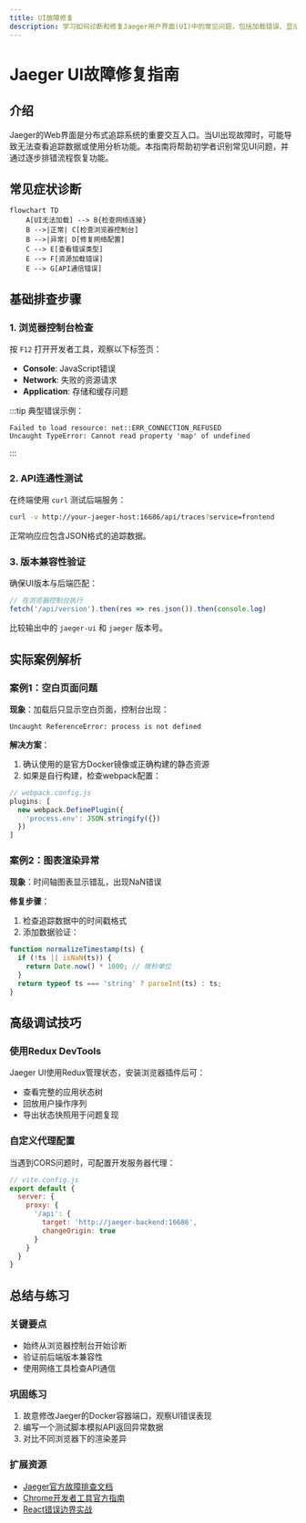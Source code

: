```yaml
---
title: UI故障修复
description: 学习如何诊断和修复Jaeger用户界面(UI)中的常见问题，包括加载错误、显示异常和功能失效等场景。
---
```


# Jaeger UI故障修复指南

## 介绍

Jaeger的Web界面是分布式追踪系统的重要交互入口。当UI出现故障时，可能导致无法查看追踪数据或使用分析功能。本指南将帮助初学者识别常见UI问题，并通过逐步排错流程恢复功能。

## 常见症状诊断

```mermaid
flowchart TD
    A[UI无法加载] --> B{检查网络连接}
    B -->|正常| C[检查浏览器控制台]
    B -->|异常| D[修复网络配置]
    C --> E[查看错误类型]
    E --> F[资源加载错误]
    E --> G[API通信错误]
```

## 基础排查步骤

### 1. 浏览器控制台检查
按 `F12` 打开开发者工具，观察以下标签页：
- **Console**: JavaScript错误
- **Network**: 失败的资源请求
- **Application**: 存储和缓存问题

:::tip
典型错误示例：
```
Failed to load resource: net::ERR_CONNECTION_REFUSED
Uncaught TypeError: Cannot read property 'map' of undefined
```
:::

### 2. API连通性测试
在终端使用 `curl` 测试后端服务：
```bash
curl -v http://your-jaeger-host:16686/api/traces?service=frontend
```
正常响应应包含JSON格式的追踪数据。

### 3. 版本兼容性验证
确保UI版本与后端匹配：
```javascript
// 在浏览器控制台执行
fetch('/api/version').then(res => res.json()).then(console.log)
```
比较输出中的 `jaeger-ui` 和 `jaeger` 版本号。

## 实际案例解析

### 案例1：空白页面问题
**现象**：加载后只显示空白页面，控制台出现：
```
Uncaught ReferenceError: process is not defined
```

**解决方案**：
1. 确认使用的是官方Docker镜像或正确构建的静态资源
2. 如果是自行构建，检查webpack配置：
```javascript
// webpack.config.js
plugins: [
  new webpack.DefinePlugin({
    'process.env': JSON.stringify({})
  })
]
```

### 案例2：图表渲染异常
**现象**：时间轴图表显示错乱，出现NaN错误

**修复步骤**：
1. 检查追踪数据中的时间戳格式
2. 添加数据验证：
```javascript
function normalizeTimestamp(ts) {
  if (!ts || isNaN(ts)) {
    return Date.now() * 1000; // 微秒单位
  }
  return typeof ts === 'string' ? parseInt(ts) : ts;
}
```

## 高级调试技巧

### 使用Redux DevTools
Jaeger UI使用Redux管理状态，安装浏览器插件后可：
- 查看完整的应用状态树
- 回放用户操作序列
- 导出状态快照用于问题复现

### 自定义代理配置
当遇到CORS问题时，可配置开发服务器代理：
```javascript
// vite.config.js
export default {
  server: {
    proxy: {
      '/api': {
        target: 'http://jaeger-backend:16686',
        changeOrigin: true
      }
    }
  }
}
```

## 总结与练习

### 关键要点
- 始终从浏览器控制台开始诊断
- 验证前后端版本兼容性
- 使用网络工具检查API通信

### 巩固练习
1. 故意修改Jaeger的Docker容器端口，观察UI错误表现
2. 编写一个测试脚本模拟API返回异常数据
3. 对比不同浏览器下的渲染差异

### 扩展资源
- [Jaeger官方故障排查文档](https://www.jaegertracing.io/docs/latest/troubleshooting/)
- [Chrome开发者工具官方指南](https://developer.chrome.com/docs/devtools/)
- [React错误边界实战](https://reactjs.org/docs/error-boundaries.html)